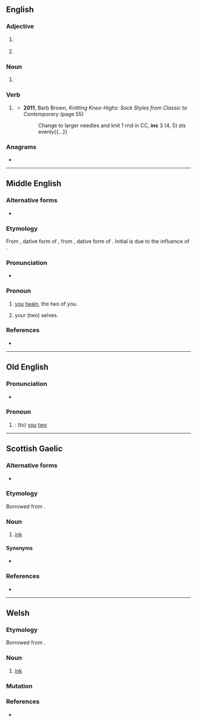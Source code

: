 {{also|Inc|inč|inç|inc.|Inc.|INC}}
==English==

===Adjective===
{{head|en|adjective}}

# {{lb|en|chiefly|North America}} {{alternative spelling of|en|Inc}}
# {{lb|en|Internet|text messaging}} {{abbr of|en|[[incoming]]}}

===Noun===
{{head|en|noun}}

# {{lb|en|programming}} {{abbr of|en|[[increment]]}}

===Verb===
{{head|en|verb}}

# {{lb|en|knitting}} {{abbr of|en|[[increase]]}}
#* '''2011''', Barb Brown, ''Knitting Knee-Highs: Sock Styles from Classic to Contemporary'' (page 55)
#*: Change to larger needles and knit 1 rnd in CC, '''inc''' 3 (4, 5) sts evenly{{...}}

===Anagrams===
* {{anagrams|en|a=cin|-cin|CIN|ICN|NCI|NIC|Nic|nic}}

----

==Middle English==

===Alternative forms===
* {{alter|enm|ink|hinc|ȝinc|ȝing|hunke|gunc|ȝunk|ȝung}}

===Etymology===
From {{inh|enm|ang|inc}}, dative form of {{m|ang|ġit}}, from {{inh|enm|gem-pro|*inkwiz}}, dative form of {{m|gem-pro|*jut}}. Initial {{IPAchar|/j/}} is due to the influence of {{m|enm|ȝit}}.

===Pronunciation===
* {{IPA|enm|/ink/|/unk/|/jink/|/junk/}}

===Pronoun===
{{head|enm|pronoun|nominative|ȝit}}

# {{n-g|Second-person dual accusative pronoun:}} [[you]] [[twain]], the two of you.
# {{lb|enm|reflexive}} your (two) selves.

===References===
* {{R:MED Online|entry= ink (pron.)  |id=MED22772 |accessdate=26 May 2018}}

----

==Old English==

===Pronunciation===
* {{IPA|ang|/ink/|[iŋk]}}

===Pronoun===
{{head|ang|pronoun form}}

# {{inflection of|ang|ġit||acc//dat}}: (to) [[you]] [[two]]

----

==Scottish Gaelic==

===Alternative forms===
* {{l|gd|ince}}

===Etymology===
Borrowed from {{bor|gd|en|ink}}.

===Noun===
{{gd-noun|g=m|g2=f|gen=ince|pl=incean}}

# [[ink]]

====Synonyms====
* {{l|gd|dubh}}

===References===
* {{R:Dwelly}}

----

==Welsh==

===Etymology===
Borrowed from {{bor|cy|en|ink}}.

===Noun===
{{cy-noun|m|inciau}}

# [[ink]]

===Mutation===
{{cy-mut}}

===References===
* {{R:cy:GPC}}